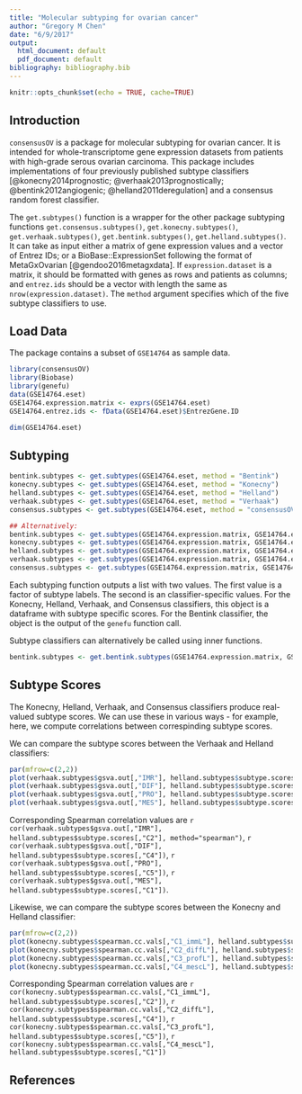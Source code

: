 ```yaml
---
title: "Molecular subtyping for ovarian cancer"
author: "Gregory M Chen"
date: "6/9/2017"
output:
  html_document: default
  pdf_document: default
bibliography: bibliography.bib
---
```


```r
knitr::opts_chunk$set(echo = TRUE, cache=TRUE)
```


## Introduction

`consensusOV` is a package for molecular subtyping for ovarian cancer. It is intended for whole-transcriptome gene expression datasets from patients with high-grade serous ovarian carcinoma. This package includes implementations of four previously published subtype classifiers [@konecny2014prognostic; @verhaak2013prognostically; @bentink2012angiogenic; @helland2011deregulation] and a consensus random forest classifier.

The `get.subtypes()` function is a wrapper for the other package subtyping functions  `get.consensus.subtypes()`, `get.konecny.subtypes()`, `get.verhaak.subtypes()`,
`get.bentink.subtypes()`, `get.helland.subtypes()`. It can take as input either a matrix of gene expression values and a vector of Entrez IDs; or a BioBase::ExpressionSet following the format of MetaGxOvarian [@gendoo2016metagxdata]. If `expression.dataset` is a matrix, it should be formatted with genes as rows and patients as columns; and `entrez.ids` should be a vector with length the same as `nrow(expression.dataset)`. The `method` argument specifies which of the five subtype classifiers to use.

## Load Data

The package contains a subset of `GSE14764` as sample data.

```r
library(consensusOV)
library(Biobase)
library(genefu)
data(GSE14764.eset)
GSE14764.expression.matrix <- exprs(GSE14764.eset)
GSE14764.entrez.ids <- fData(GSE14764.eset)$EntrezGene.ID
```


```r
dim(GSE14764.eset)
```

## Subtyping

```r
bentink.subtypes <- get.subtypes(GSE14764.eset, method = "Bentink")
konecny.subtypes <- get.subtypes(GSE14764.eset, method = "Konecny")
helland.subtypes <- get.subtypes(GSE14764.eset, method = "Helland")
verhaak.subtypes <- get.subtypes(GSE14764.eset, method = "Verhaak")
consensus.subtypes <- get.subtypes(GSE14764.eset, method = "consensusOV")
```

```r
## Alternatively:
bentink.subtypes <- get.subtypes(GSE14764.expression.matrix, GSE14764.entrez.ids, method = "Bentink")
konecny.subtypes <- get.subtypes(GSE14764.expression.matrix, GSE14764.entrez.ids, method = "Konecny")
helland.subtypes <- get.subtypes(GSE14764.expression.matrix, GSE14764.entrez.ids, method = "Helland")
verhaak.subtypes <- get.subtypes(GSE14764.expression.matrix, GSE14764.entrez.ids, method = "Verhaak")
consensus.subtypes <- get.subtypes(GSE14764.expression.matrix, GSE14764.entrez.ids, method = "consensusOV")
```

Each subtyping function outputs a list with two values. The first value is a factor of subtype labels. The second is an classifier-specific values. For the Konecny, Helland, Verhaak, and Consensus classifiers, this object is a dataframe with subtype specific scores. For the Bentink classifier, the object is the output of the `genefu` function call. 

Subtype classifiers can alternatively be called using inner functions.

```r
bentink.subtypes <- get.bentink.subtypes(GSE14764.expression.matrix, GSE14764.entrez.ids)
```

## Subtype Scores

The Konecny, Helland, Verhaak, and Consensus classifiers produce real-valued subtype scores. We can use these in various ways - for example, here, we compute correlations between correspinding subtype scores.

We can compare the subtype scores between the Verhaak and Helland classifiers:

```r
par(mfrow=c(2,2))
plot(verhaak.subtypes$gsva.out[,"IMR"], helland.subtypes$subtype.scores[,"C2"], xlab="IMR", ylab="C2")
plot(verhaak.subtypes$gsva.out[,"DIF"], helland.subtypes$subtype.scores[,"C4"], xlab="DIF", ylab="C4")
plot(verhaak.subtypes$gsva.out[,"PRO"], helland.subtypes$subtype.scores[,"C5"], xlab="PRO", ylab="C5")
plot(verhaak.subtypes$gsva.out[,"MES"], helland.subtypes$subtype.scores[,"C1"], xlab="MES", ylab="C1")
```

Corresponding Spearman correlation values are `r cor(verhaak.subtypes$gsva.out[,"IMR"], helland.subtypes$subtype.scores[,"C2"], method="spearman")`, `r cor(verhaak.subtypes$gsva.out[,"DIF"], helland.subtypes$subtype.scores[,"C4"])`, `r cor(verhaak.subtypes$gsva.out[,"PRO"], helland.subtypes$subtype.scores[,"C5"])`, `r cor(verhaak.subtypes$gsva.out[,"MES"], helland.subtypes$subtype.scores[,"C1"])`.


Likewise, we can compare the subtype scores between the Konecny and Helland classifier:

```r
par(mfrow=c(2,2))
plot(konecny.subtypes$spearman.cc.vals[,"C1_immL"], helland.subtypes$subtype.scores[,"C2"], xlab="C1_immL", ylab="C2")
plot(konecny.subtypes$spearman.cc.vals[,"C2_diffL"], helland.subtypes$subtype.scores[,"C4"], xlab="C2_diffL", ylab="C4")
plot(konecny.subtypes$spearman.cc.vals[,"C3_profL"], helland.subtypes$subtype.scores[,"C5"], xlab="C3_profL", ylab="C5")
plot(konecny.subtypes$spearman.cc.vals[,"C4_mescL"], helland.subtypes$subtype.scores[,"C1"], xlab="C4_mescL", ylab="C1")
```

Corresponding Spearman correlation values are `r cor(konecny.subtypes$spearman.cc.vals[,"C1_immL"], helland.subtypes$subtype.scores[,"C2"])`, `r cor(konecny.subtypes$spearman.cc.vals[,"C2_diffL"], helland.subtypes$subtype.scores[,"C4"])`, `r cor(konecny.subtypes$spearman.cc.vals[,"C3_profL"], helland.subtypes$subtype.scores[,"C5"])`, `r cor(konecny.subtypes$spearman.cc.vals[,"C4_mescL"], helland.subtypes$subtype.scores[,"C1"])`

## References